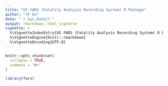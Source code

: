 ```yaml
---
title: "US FARS (Fatality Analysis Recording System) R Package"
author: "JF Ee"
date: "`r Sys.Date()`"
output: rmarkdown::html_vignette
vignette: >
  %\VignetteIndexEntry{US FARS (Fatality Analysis Recording System) R Package }
  %\VignetteEngine{knitr::rmarkdown}
  %\VignetteEncoding{UTF-8}
---
```


```r
knitr::opts_chunk$set(
  collapse = TRUE,
  comment = "#>"
)
```

```r
library(fars)
```
